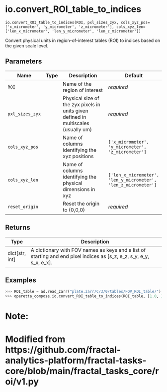 # io.convert_ROI_table_to_indices { #operetta_compose.io.convert_ROI_table_to_indices }

`io.convert_ROI_table_to_indices(ROI, pxl_sizes_zyx, cols_xyz_pos=['x_micrometer', 'y_micrometer', 'z_micrometer'], cols_xyz_len=['len_x_micrometer', 'len_y_micrometer', 'len_z_micrometer'])`

Convert physical units in region-of-interest tables (ROI) to indices based on the given scale level.

## Parameters

| Name            | Type   | Description                                                                        | Default                                                        |
|-----------------|--------|------------------------------------------------------------------------------------|----------------------------------------------------------------|
| `ROI`           |        | Name of the region of interest                                                     | _required_                                                     |
| `pxl_sizes_zyx` |        | Physical size of the zyx pixels in units given defined in multiscales (usually um) | _required_                                                     |
| `cols_xyz_pos`  |        | Name of columns identifying the xyz positions                                      | `['x_micrometer', 'y_micrometer', 'z_micrometer']`             |
| `cols_xyz_len`  |        | Name of columns identifying the physical dimensions in xyz                         | `['len_x_micrometer', 'len_y_micrometer', 'len_z_micrometer']` |
| `reset_origin`  |        | Reset the origin to (0,0,0)                                                        | _required_                                                     |

## Returns

| Type             | Description                                                                                                         |
|------------------|---------------------------------------------------------------------------------------------------------------------|
| dict\[str, int\] | A dictionary with FOV names as keys and a list of starting and end pixel indices as [s_z, e_z, s_y, e_y, s_x, e_x]. |

## Examples

```python
>>> ROI_table = ad.read_zarr("plate.zarr/C/3/0/tables/FOV_ROI_table/")
>>> operetta_compose.io.convert_ROI_table_to_indices(ROI_table, [1.0, 1.195, 1.195])
```

# Note:
# Modified from https://github.com/fractal-analytics-platform/fractal-tasks-core/blob/main/fractal_tasks_core/roi/v1.py
